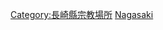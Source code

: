 {{commonscat|Temples in Nagasaki prefecture}}
{{日本行政區劃分類導航|佛寺}}
[[Category:長崎縣宗教場所|Category:長崎縣宗教場所]]
[[Category:日本各都道府縣佛寺|Nagasaki]]